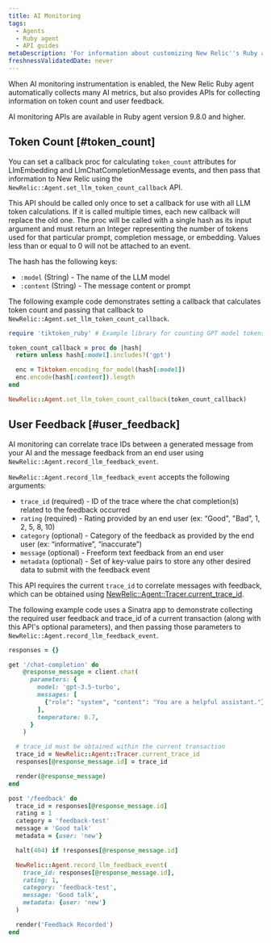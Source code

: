 ```yaml
---
title: AI Monitoring
tags:
  - Agents
  - Ruby agent
  - API guides
metaDescription: 'For information about customizing New Relic''s Ruby agent for AI monitoring.'
freshnessValidatedDate: never
---
```


When AI monitoring instrumentation is enabled, the New Relic Ruby agent automatically collects many AI metrics, but also provides APIs for collecting information on token count and user feedback.

<Callout variant="important">
  AI monitoring APIs are available in Ruby agent version 9.8.0 and higher.
</Callout>

## Token Count [#token_count]

You can set a callback proc for calculating `token_count` attributes for LlmEmbedding and LlmChatCompletionMessage events, and then pass that information to New Relic using the `NewRelic::Agent.set_llm_token_count_callback` API.

This API should be called only once to set a callback for use with all LLM token calculations. If it is called multiple times, each new callback will replace the old one. The proc will be called with a single hash as its input argument and must return an Integer representing the number of tokens used for that particular prompt, completion message, or embedding. Values less than or equal to 0 will not be attached to an event.

The hash has the following keys:
* `:model` (String) - The name of the LLM model
* `:content` (String) - The message content or prompt

The following example code demonstrates setting a callback that calculates token count and passing that callback to `NewRelic::Agent.set_llm_token_count_callback`.

```rb
require 'tiktoken_ruby' # Example library for counting GPT model tokens used

token_count_callback = proc do |hash|
  return unless hash[:model].includes?('gpt')

  enc = Tiktoken.encoding_for_model(hash[:model])
  enc.encode(hash[:content]).length
end

NewRelic::Agent.set_llm_token_count_callback(token_count_callback)
```

## User Feedback [#user_feedback]

AI monitoring can correlate trace IDs between a generated message from your AI and the message feedback from an end user using `NewRelic::Agent.record_llm_feedback_event`.

`NewRelic::Agent.record_llm_feedback_event` accepts the following arguments:
* `trace_id` (required) - ID of the trace where the chat completion(s) related to the feedback occurred
* `rating` (required) - Rating provided by an end user (ex: “Good", "Bad”, 1, 2, 5, 8, 10)
* `category` (optional) - Category of the feedback as provided by the end user (ex: “informative”, “inaccurate”)
* `message` (optional) - Freeform text feedback from an end user
* `metadata` (optional) - Set of key-value pairs to store any other desired data to submit with the feedback event

This API requires the current `trace_id` to correlate messages with feedback, which can be obtained using [NewRelic::Agent::Tracer.current_trace_id](https://www.rubydoc.info/gems/newrelic_rpm/NewRelic/Agent/Tracer#current_trace_id-class_method).

The following example code uses a Sinatra app to demonstrate collecting the required user feedback and trace_id of a current transaction (along with this API's optional parameters), and then passing those parameters to `NewRelic::Agent.record_llm_feedback_event`.

```rb
responses = {}

get '/chat-completion' do
    @response_message = client.chat(
      parameters: {
        model: 'gpt-3.5-turbo',
        messages: [ 
          {"role": "system", "content": "You are a helpful assistant."},
        ],
        temperature: 0.7,
      }
    )

  # trace_id must be obtained within the current transaction
  trace_id = NewRelic::Agent::Tracer.current_trace_id
  responses[@response_message.id] = trace_id

  render(@response_message)
end

post '/feedback' do
  trace_id = responses[@response_message.id]
  rating = 1
  category = 'feedback-test'
  message = 'Good talk'
  metadata = {user: 'new'}

  halt(404) if !responses[@response_message.id]

  NewRelic::Agent.record_llm_feedback_event(
    trace_id: responses[@response_message.id],
    rating: 1,
    category: 'feedback-test',
    message: 'Good talk',
    metadata: {user: 'new'}
  )

  render('Feedback Recorded')
end
```
